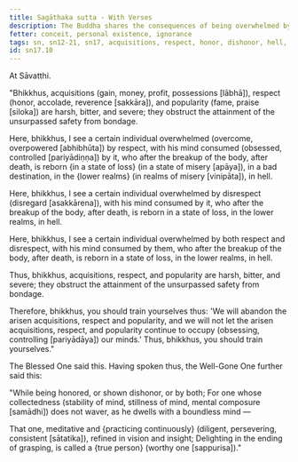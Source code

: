 ```yaml
---
title: Sagāthaka sutta - With Verses
description: The Buddha shares the consequences of being overwhelmed by respect, disrespect, or both, and how they obstruct the attainment of the unsurpassed safety from bondage.
fetter: conceit, personal existence, ignorance
tags: sn, sn12-21, sn17, acquisitions, respect, honor, dishonor, hell, suffering, popularity, obstruction, harsh, bitter, severe
id: sn17.10
---
```


At Sāvatthi.

"Bhikkhus, acquisitions (gain, money, profit, possessions [lābhā]), respect (honor, accolade, reverence [sakkāra]), and popularity (fame, praise [siloka]) are harsh, bitter, and severe; they obstruct the attainment of the unsurpassed safety from bondage.

Here, bhikkhus, I see a certain individual overwhelmed (overcome, overpowered [abhibhūta]) by respect, with his mind consumed (obsessed, controlled [pariyādiṇṇa]) by it, who after the breakup of the body, after death, is reborn \{in a state of loss} (in a state of misery [apāya]), in a bad destination, in the \{lower realms} (in realms of misery [vinipāta]), in hell.

Here, bhikkhus, I see a certain individual overwhelmed by disrespect (disregard [asakkārena]), with his mind consumed by it, who after the breakup of the body, after death, is reborn in a state of loss, in the lower realms, in hell.

Here, bhikkhus, I see a certain individual overwhelmed by both respect and disrespect, with his mind consumed by them, who after the breakup of the body, after death, is reborn in a state of loss, in the lower realms, in hell.

Thus, bhikkhus, acquisitions, respect, and popularity are harsh, bitter, and severe; they obstruct the attainment of the unsurpassed safety from bondage.

Therefore, bhikkhus, you should train yourselves thus: 'We will abandon the arisen acquisitions, respect and popularity, and we will not let the arisen acquisitions, respect, and popularity continue to occupy (obsessing, controlling [pariyādāya]) our minds.' Thus, bhikkhus, you should train yourselves."

The Blessed One said this. Having spoken thus, the Well-Gone One further said this:

"While being honored,
or shown dishonor, or by both;
For one whose collectedness (stability of mind, stillness of mind, mental composure [samādhi]) does not waver,
as he dwells with a boundless mind —

That one, meditative and \{practicing continuously} (diligent, persevering, consistent [sātatika]),
refined in vision and insight;
Delighting in the ending of grasping,
is called a \{true person} (worthy one [sappurisa])."